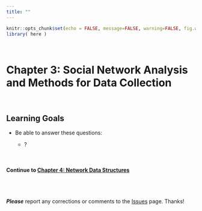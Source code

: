 ```yaml
---
title: ""
---
```


```r
knitr::opts_chunk$set(echo = FALSE, message=FALSE, warning=FALSE, fig.width = 10)
library( here )
```

<br>

# Chapter 3: Social Network Analysis and Methods for Data Collection

<br>

## Learning Goals

  * Be able to answer these questions:
  
    * ?
    
<br>

#### Continue to [Chapter 4: Network Data Structures](ch-04-net-data-structures.html)

<br><br>

***Please*** report any corrections or comments to the [Issues](https://github.com/jacobtnyoung/sna-textbook/issues) page. Thanks!

<br><br>